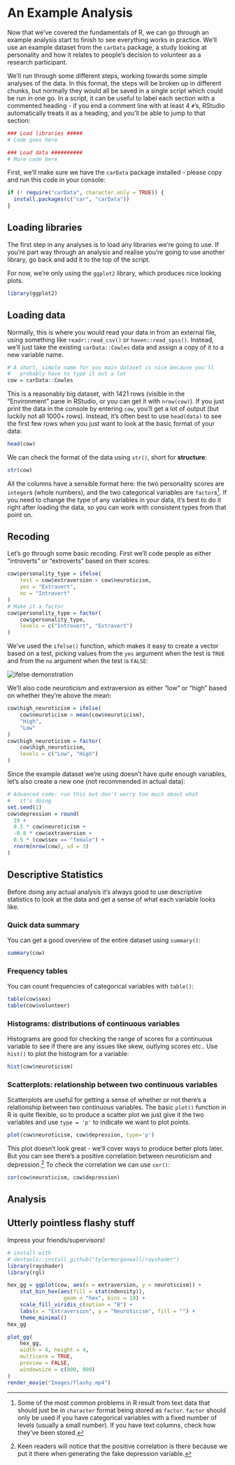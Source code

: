 # An Example Analysis

Now that we've covered the fundamentals of R, we can go through
an example analysis start to finish to see everything works in practice.
We'll use an example dataset from the `carData` package, a study
looking at personality and how it relates to people's decision to volunteer
as a research participant.

We'll run through some different steps, working towards some simple analyses
of the data. In this format, the steps will be broken up in different chunks,
but normally they would all be saved in a single script which could
be run in one go. In a script, it can be useful to label each
section with a commented heading - if you end a comment line with at least 4 `#`'s,
RStudio automatically treats it as a heading, and you'll be able to jump
to that section:

```r
### Load libraries #####
# Code goes here

### Load data ##########
# More code here
```

First, we'll make sure we have the `carData` package installed - please
copy and run this code in your console:

```r
if (! require("carData", character.only = TRUE)) {
  install.packages(c("car", "carData"))
}
```

## Loading libraries

The first step in any analyses is to load any libraries we're going
to use. If you're part way through an analysis and realise you're going
to use another library, go back and add it to the top of the script.

For now, we're only using the `ggplot2` library, which produces
nice looking plots.

```r
library(ggplot2)
```

## Loading data

Normally, this is where you would read your data in from an external
file, using something like `readr::read_csv()` or `haven::read_spss()`.
Instead, we'll just take the existing `carData::Cowles` data and
assign a copy of it to a new variable name.

```r
# A short, simple name for you main dataset is nice because you'll
#   probably have to type it out a lot
cow = carData::Cowles
```

This is a reasonably big dataset, with 1421 rows (visible in the "Environment"
pane in RStudio, or you can get it with `nrow(cow)`). If you just print
the data in the console by entering `cow`, you'll get a lot of output
(but luckily not all 1000+ rows). Instead, it's often best to use
`head(data)` to see the first few rows when you just want to look at the 
 basic format of your data:

```r
head(cow)
```

We can check the format of the data using `str()`, short for
**structure**:

```r
str(cow)
```

All the columns have a sensible format here: the two personality
scores are `integer`s (whole numbers), and the two categorical
variables are `factor`s[^factor-warning]. If you need to change
the type of any variables in your data, it's best to do it
right after loading the data, so you can work with consistent
types from that point on.

[^factor-warning]: Some of the most common problems in R result
from text data that should just be in `character` format being
stored as `factor`. `factor` should only be used if you
have categorical variables with a fixed number of levels (usually
a small number). If you have text columns, check how they've
been stored.

## Recoding

Let's go through some basic recoding. First we'll code
people as either "introverts" or "extroverts" based
on their scores:

```r
cow$personality_type = ifelse(
    test = cow$extraversion > cow$neuroticism,
    yes = "Extravert",
    no = "Introvert"
)
# Make it a factor
cow$personality_type = factor(
    cow$personality_type,
    levels = c("Introvert", "Extravert")
)
```

We've used the `ifelse()` function, which makes it easy to create
a vector based on a test, picking values from the `yes` argument
when the test is `TRUE` and from the `no` argument when the test
is `FALSE`:

![](Images/IfElse.png "ifelse demonstration")

We'll also code neuroticism and extraversion
as either "low" or "high" based on whether they're
above the mean:

```r
cow$high_neuroticism = ifelse(
    cow$neuroticism > mean(cow$neuroticism),
    "High",
    "Low"
)
cow$high_neuroticism = factor(
    cow$high_neuroticism,
    levels = c("Low", "High")
)
```

Since the example dataset we're using doesn't have
quite enough variables, let's also create a new one
(not recommended in actual data):

```r
# Advanced code: run this but don't worry too much about what
#   it's doing
set.seed(1)
cow$depression = round(
  19 + 
  0.5 * cow$neuroticism +
  -0.8 * cow$extraversion +
  0.5 * (cow$sex == "female") +
  rnorm(nrow(cow), sd = 3)
)
```

## Descriptive Statistics

Before doing any actual analysis it's always good to use
descriptive statistics to look at the data and get a sense
of what each variable looks like.

### Quick data summary

You can get a good overview of the entire dataset using
`summary()`:

```r
summary(cow)
```

### Frequency tables

You can count frequencies of categorical variables with
`table()`:

```r
table(cow$sex)
table(cow$volunteer)
```

### Histograms: distributions of continuous variables

Histograms are good for checking the range of scores
for a continuous variable to see if there are any
issues like skew, outlying scores etc.. Use `hist()`
to plot the histogram for a variable:

```r
hist(cow$neuroticism)
```

### Scatterplots: relationship between two continuous variables

Scatterplots are useful for getting a sense of whether or
not there's a relationship between two continuous variables.
The basic `plot()` function in R is quite flexible, so to
produce a scatter plot we just give it the two variables
and use `type = 'p'` to indicate we want to plot points.

```r
plot(cow$neuroticism, cow$depression, type='p')
```

This plot doesn't look great - we'll cover ways to produce
better plots later. But you can see there's a positive
correlation between neuroticism and depression.[^fakedata]
To check the correlation we can use `cor()`:

```r
cor(cow$neuroticism, cow$depression)
```

[^fakedata]: Keen readers will notice that the positive correlation is
there because we put it there when generating the fake depression
variable.

## Analysis

## Utterly pointless flashy stuff

Impress your friends/supervisors!

```r
# install with 
# devtools::install_github("tylermorganwall/rayshader")
library(rayshader)
library(rgl)

hex_gg = ggplot(cow, aes(x = extraversion, y = neuroticism)) +
    stat_bin_hex(aes(fill = stat(ndensity)), 
                  geom = "hex", bins = 10) +
    scale_fill_viridis_c(option = "B") +
    labs(x = "Extraversion", y = "Neuroticism", fill = "") +
    theme_minimal()    
hex_gg

plot_gg(
    hex_gg,
    width = 4, height = 4,
    multicore = TRUE,
    preview = FALSE,
    windowsize = c(800, 800)
)
render_movie("Images/flashy.mp4")
```